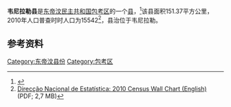 '''韦尼拉勒县'''是[[东帝汶民主共和国|东帝汶民主共和国]][[包考区|包考区]]的一个[[县_(东帝汶)|县]]，<ref>{{Cite web |url=http://statoids.com/ytl.html |title=存档副本 |accessdate=2015-09-17 |archive-date=2015-09-24 |archive-url=https://web.archive.org/web/20150924122734/http://www.statoids.com/ytl.html |dead-url=no }}</ref>该县面积151.37平方公里，2010年人口普查时时人口为15542<ref name="Wall">[http://dne.mof.gov.tl/published/2010%20and%202011%20Publications/Wall%20Chart%20English/Wall%20Chart%20English%209%20June%202011.pdf Direcção Nacional de Estatística: 2010 Census Wall Chart (English)] {{webarchive|url=https://web.archive.org/web/20110812113436/http://dne.mof.gov.tl/published/2010%20and%202011%20Publications/Wall%20Chart%20English/Wall%20Chart%20English%209%20June%202011.pdf |date=2011-08-12 }} (PDF; 2,7 MB)</ref>，县治位于韦尼拉勒。

==参考资料==
{{reflist}}

[[Category:东帝汶县份|Category:东帝汶县份]]
[[Category:包考区|Category:包考区]]


{{EastTimor-geo-stub}}